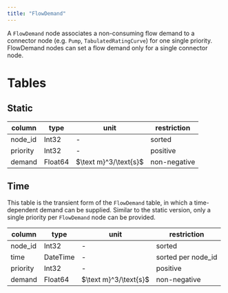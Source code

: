```yaml
---
title: "FlowDemand"
---
```


A `FlowDemand` node associates a non-consuming flow demand to a connector node (e.g. `Pump`, `TabulatedRatingCurve`) for one single priority.
FlowDemand nodes can set a flow demand only for a single connector node.

# Tables

## Static

column        | type     | unit                  | restriction
------------- | -------- | --------------------- | -----------
node_id       | Int32    | -                     | sorted
priority      | Int32    | -                     | positive
demand        | Float64  | $\text m}^3/\text{s}$ | non-negative

## Time

This table is the transient form of the `FlowDemand` table, in which a time-dependent demand can be supplied.
Similar to the static version, only a single priority per `FlowDemand` node can be provided.

column        | type     | unit                  | restriction
------------- | -------- | --------------------- | -----------
node_id       | Int32    | -                     | sorted
time          | DateTime | -                     | sorted per node_id
priority      | Int32    | -                     | positive
demand        | Float64  | $\text m}^3/\text{s}$ | non-negative
